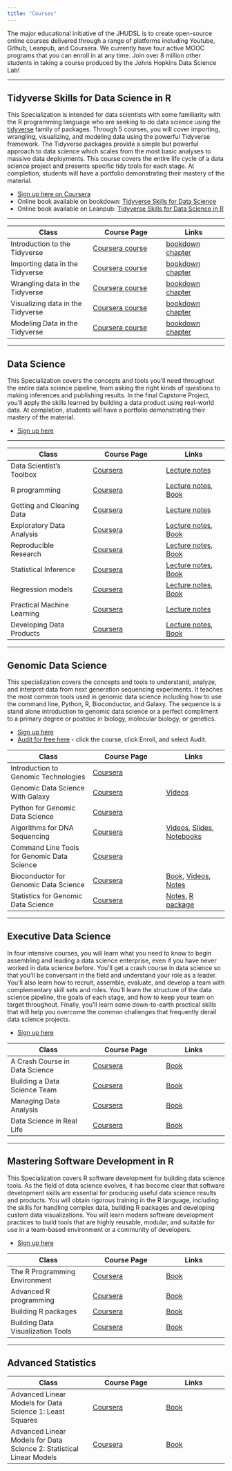 ```yaml
---
title: "Courses"
---
```


The major educational initiative of the JHUDSL is to create open-source online courses delivered through a range of platforms including Youtube, Github, Leanpub, and Coursera. 
We currently have four active MOOC programs that you can enroll in at any time. Join over 8 million other students in taking a course produced by the Johns Hopkins Data Science Lab!

-----

## Tidyverse Skills for Data Science in R

This Specialization is intended for data scientists with some familiarity with the R programming language who are seeking to do data science using the [tidyverse](https://www.tidyverse.org) family of packages. Through 5 courses, you will cover importing, wrangling, visualizing, and modeling data using the powerful Tidyverse framework. The Tidyverse packages provide a simple but powerful approach to data science which scales from the most basic analyses to massive data deployments. This course covers the entire life cycle of a data science project and presents specific tidy tools for each stage. At completion, students will have a portfolio demonstrating their mastery of the material. 

* [Sign up here on Coursera](https://www.coursera.org/specializations/tidyverse-data-science-r)
* Online book available on bookdown: [Tidyverse Skills for Data Science](https://jhudatascience.org/tidyversecourse/)
* Online book available on Leanpub: [Tidyverse Skills for Data Science in R](https://leanpub.com/tidyverseskillsdatascience)

----


Class | Course Page | Links
---------------------|-------------------|----------------
Introduction to the Tidyverse | [Coursera course](https://www.coursera.org/learn/tidyverse) | [bookdown chapter](https://jhudatascience.org/tidyversecourse/intro.html)
Importing data in the Tidyverse | [Coursera course](https://www.coursera.org/learn/tidyverse-importing-data) |  [bookdown chapter](https://jhudatascience.org/tidyversecourse/get-data.html)
Wrangling data in the Tidyverse | [Coursera course](https://www.coursera.org/learn/tidyverse-data-wrangling) |  [bookdown chapter](https://jhudatascience.org/tidyversecourse/wrangle-data.html)
Visualizing data in the Tidyverse | [Coursera course](https://www.coursera.org/learn/tidyverse-visualize-data) |  [bookdown chapter](https://jhudatascience.org/tidyversecourse/dataviz.html)
Modeling Data in the Tidyverse | [Coursera course](https://www.coursera.org/learn/tidyverse-modelling-data) |  [bookdown chapter](https://jhudatascience.org/tidyversecourse/model.html)


--------


## Data Science

This Specialization covers the concepts and tools you'll need throughout the entire data science pipeline, from asking the right kinds of questions to making inferences and publishing results. In the final Capstone Project, you’ll apply the skills learned by building a data product using real-world data. At completion, students will have a portfolio demonstrating their mastery of the material. 

* [Sign up here](https://www.coursera.org/specializations/jhu-data-science/1)

----


Class | Course Page | Links
---------------------|-------------------|----------------
Data Scientist's Toolbox | [Coursera](https://www.coursera.org/learn/data-scientists-tools) | [Lecture notes](https://github.com/DataScienceSpecialization/courses/tree/master/01_DataScientistToolbox)
R programming | [Coursera](https://www.coursera.org/learn/r-programming) | [Lecture notes](https://github.com/DataScienceSpecialization/courses/tree/master/02_RProgramming), [Book](https://leanpub.com/rprogramming)
Getting and Cleaning Data | [Coursera](https://www.coursera.org/learn/data-cleaning) |  [Lecture notes](https://github.com/DataScienceSpecialization/courses/tree/master/03_GettingData)
Exploratory Data Analysis | [Coursera](https://www.coursera.org/learn/exploratory-data-analysis) |  [Lecture notes](https://github.com/DataScienceSpecialization/courses/tree/master/04_ExploratoryAnalysis), [Book](https://leanpub.com/exdata)
Reproducible Research | [Coursera](https://www.coursera.org/learn/reproducible-research) |  [Lecture notes](https://github.com/DataScienceSpecialization/courses/tree/master/05_ReproducibleResearch), [Book](https://leanpub.com/reportwriting)
Statistical Inference | [Coursera](https://www.coursera.org/learn/statistical-inference) |  [Lecture notes](https://github.com/DataScienceSpecialization/courses/tree/master/06_StatisticalInference), [Book](https://leanpub.com/LittleInferenceBook)
Regression models | [Coursera](https://www.coursera.org/learn/regression-models) |  [Lecture notes](https://github.com/DataScienceSpecialization/courses/tree/master/07_RegressionModelse), [Book](https://leanpub.com/regmods)
Practical Machine Learning | [Coursera](https://www.coursera.org/learn/practical-machine-learning) | [Lecture notes](https://github.com/DataScienceSpecialization/courses/tree/master/08_PracticalMachineLearning)
Developing Data Products | [Coursera](https://www.coursera.org/learn/data-products) | [Lecture notes](https://github.com/DataScienceSpecialization/courses/tree/master/09_DevelopingDataProducts), [Book](https://leanpub.com/ddp)



--------

## Genomic Data Science

This specialization covers the concepts and tools to understand, analyze, and interpret data from next generation sequencing experiments. It teaches the most common tools used in genomic data science including how to use the command line, Python, R, Bioconductor, and Galaxy. The sequence is a stand alone introduction to genomic data science or a perfect compliment to a primary degree or postdoc in biology, molecular biology, or genetics.

* [Sign up here](https://www.coursera.org/specializations/genomic-data-science)
* [Audit for free here](https://www.coursera.org/jhu) - click the course, click Enroll, and select Audit.


Class | Course Page | Links
---------------------|-------------------|----------------
Introduction to Genomic Technologies | [Coursera](https://www.coursera.org/learn/introduction-genomics) | 
Genomic Data Science With Galaxy | [Coursera](https://www.coursera.org/learn/galaxy-project) | [Videos](https://vimeo.com/album/3456144)
Python for Genomic Data Science | [Coursera](https://www.coursera.org/learn/python-genomics) |
Algorithms for DNA Sequencing | [Coursera](https://www.coursera.org/learn/dna-sequencing) | [Videos](https://www.youtube.com/playlist?list=PL2mpR0RYFQsBiCWVJSvVAO3OJ2t7DzoHA), [Slides](https://github.com/BenLangmead/ads1-slides), [Notebooks](https://github.com/BenLangmead/ads1-notebooks)
Command Line Tools for Genomic Data Science | [Coursera](https://www.coursera.org/learn/genomic-tools) | 
Bioconductor for Genomic Data Science | [Coursera](https://www.coursera.org/learn/bioconductor) | [Book](https://leanpub.com/bioconductor), [Videos](https://www.youtube.com/playlist?list=PLA0uMgYDbgCKNH8Cm-68gEnw39fR5mhFa), [Notes](http://kasperdanielhansen.github.io/genbioconductor/)
Statistics for Genomic Data Science | [Coursera](https://www.coursera.org/learn/statistical-genomics)| [Notes](http://jtleek.com/genstats_site/), [R package](https://github.com/jtleek/genstats)


-----


## Executive Data Science

In four intensive courses, you will learn what you need to know to begin assembling and leading a data science enterprise, even if you have never worked in data science before. You’ll get a crash course in data science so that you’ll be conversant in the field and understand your role as a leader. You’ll also learn how to recruit, assemble, evaluate, and develop a team with complementary skill sets and roles. You’ll learn the structure of the data science pipeline, the goals of each stage, and how to keep your team on target throughout. Finally, you’ll learn some down-to-earth practical skills that will help you overcome the common challenges that frequently derail data science projects.

* [Sign up here](https://www.coursera.org/specializations/executive-data-science)

Class | Course Page | Links
---------------------|-------------------|----------------
A Crash Course in Data Science | [Coursera](https://www.coursera.org/learn/data-science-course) | [Book](https://leanpub.com/eds)
Building a Data Science Team | [Coursera](https://www.coursera.org/learn/build-data-science-team) | [Book](https://leanpub.com/eds)
Managing Data Analysis | [Coursera](https://www.coursera.org/learn/managing-data-analysis) | [Book](https://leanpub.com/eds)
Data Science in Real Life | [Coursera](https://www.coursera.org/learn/real-life-data-science) |[Book](https://leanpub.com/eds)

-----


## Mastering Software Development in R 


This Specialization covers R software development for building data science tools. As the field of data science evolves, it has become clear that software development skills are essential for producing useful data science results and products. You will obtain rigorous training in the R language, including the skills for handling complex data, building R packages and developing custom data visualizations. You will learn modern software development practices to build tools that are highly reusable, modular, and suitable for use in a team-based environment or a community of developers.

* [Sign up here](https://www.coursera.org/specializations/r)


Class | Course Page | Links
---------------------|-------------------|----------------
The R Programming Environment | [Coursera](https://www.coursera.org/learn/r-programming-environment) | [Book](https://leanpub.com/msdr)
Advanced R programming | [Coursera](https://www.coursera.org/learn/advanced-r) | [Book](https://leanpub.com/msdr)
Building R packages | [Coursera](https://www.coursera.org/learn/r-packages) | [Book](https://leanpub.com/msdr)
Building Data Visualization Tools | [Coursera](https://www.coursera.org/learn/r-data-visualization) |  [Book](https://leanpub.com/msdr)

---

## Advanced Statistics

Class | Course Page | Links
---------------------|-------------------|----------------
Advanced Linear Models for Data Science 1: Least Squares | [Coursera](https://www.coursera.org/learn/linear-models) | [Book](https://leanpub.com/lm)
Advanced Linear Models for Data Science 2: Statistical Linear Models | [Coursera](https://www.coursera.org/learn/linear-models-2) | [Book](https://leanpub.com/lm)
